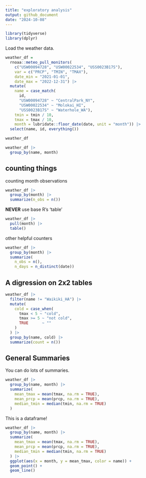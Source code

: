 ```yaml
---
title: "exploratory analysis"
output: github_document
date: "2024-10-08"
---
```


```r
library(tidyverse)
library(dplyr)
```

Load the weather data. 
```r
weather_df = 
  rnoaa::meteo_pull_monitors(
    c("USW00094728", "USW00022534", "USS0023B17S"),
    var = c("PRCP", "TMIN", "TMAX"), 
    date_min = "2021-01-01",
    date_max = "2022-12-31") |>
  mutate(
    name = case_match(
      id, 
      "USW00094728" ~ "CentralPark_NY", 
      "USW00022534" ~ "Molokai_HI",
      "USS0023B17S" ~ "Waterhole_WA"),
    tmin = tmin / 10,
    tmax = tmax / 10,
    month = lubridate::floor_date(date, unit = "month")) |>
  select(name, id, everything())

weather_df
```

```r
weather_df |>
  group_by(name, month)
```

## counting things 
counting month observations
```r
weather_df |> 
  group_by(month) |>
  summarize(n_obs = n())
```
**NEVER** use base R's 'table' 

```r
weather_df |> 
  pull(month) |> 
  table()
```
other helpful counters 
```r
weather_df |> 
  group_by(month) |>
  summarize(
    n_obs = n(), 
    n_days = n_distinct(date))
```
## A digression on 2x2 tables 
```r
weather_df |> 
  filter(name != "Waikiki_HA") |> 
  mutate(
    cold = case_when(
      tmax < 5 ~ "cold", 
      tmax >= 5 ~ "not cold", 
      TRUE      ~ ""
    ) 
  ) |> 
  group_by(name, cold) |> 
  summarize(count = n()) 
```

## General Summaries 

You can do lots of summaries. 

```r
weather_df |> 
  group_by(name, month) |> 
  summarize(
    mean_tmax = mean(tmax, na.rm = TRUE), 
    mean_prcp = mean(prcp, na.rm = TRUE), 
    median_tmin = median(tmin, na.rm = TRUE)
  )
```
This is a dataframe! 

```r
weather_df |> 
  group_by(name, month) |> 
  summarize(
    mean_tmax = mean(tmax, na.rm = TRUE), 
    mean_prcp = mean(prcp, na.rm = TRUE), 
    median_tmin = median(tmin, na.rm = TRUE)
  ) |> 
  ggplot(aes(x = month, y = mean_tmax, color = name)) + 
  geom_point() + 
  geom_line()
```


